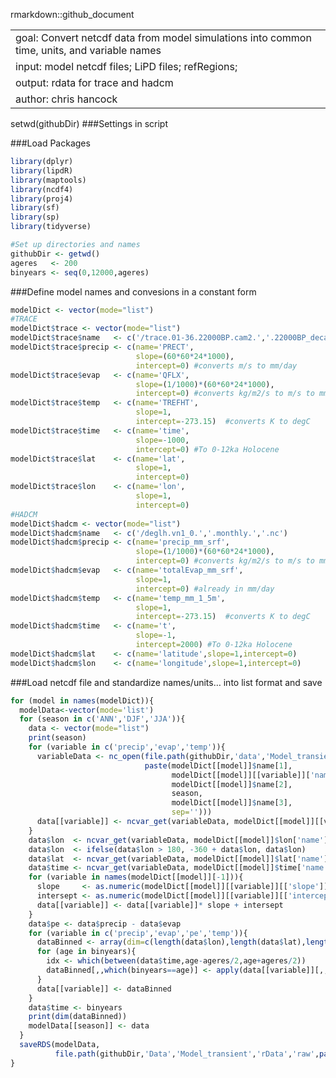 rmarkdown::github_document

---
goal: Convert netcdf data from model simulations into common time, units, and variable names 
input: model netcdf files; LiPD files; refRegions;
output: rdata for trace and hadcm
author: chris hancock
---

setwd(githubDir) ###Settings in script

###Load Packages

```r
library(dplyr)
library(lipdR)
library(maptools)
library(ncdf4) 
library(proj4)
library(sf)
library(sp)
library(tidyverse)
```

```r
#Set up directories and names
githubDir <- getwd()
ageres   <- 200
binyears <- seq(0,12000,ageres)
```

###Define model names and convesions in a constant form

```r
modelDict <- vector(mode="list")
#TRACE
modelDict$trace <- vector(mode="list")
modelDict$trace$name   <- c('/trace.01-36.22000BP.cam2.','.22000BP_decavg','_400BCE.nc')
modelDict$trace$precip <- c(name='PRECT',
                            slope=(60*60*24*1000),
                            intercept=0) #converts m/s to mm/day
modelDict$trace$evap   <- c(name='QFLX',
                            slope=(1/1000)*(60*60*24*1000),
                            intercept=0) #converts kg/m2/s to m/s to mm/day
modelDict$trace$temp   <- c(name='TREFHT',
                            slope=1,
                            intercept=-273.15)  #converts K to degC
modelDict$trace$time   <- c(name='time',
                            slope=-1000,
                            intercept=0) #To 0-12ka Holocene
modelDict$trace$lat    <- c(name='lat',
                            slope=1,
                            intercept=0)
modelDict$trace$lon    <- c(name='lon',
                            slope=1,
                            intercept=0)
#HADCM
modelDict$hadcm <- vector(mode="list")
modelDict$hadcm$name   <- c('/deglh.vn1_0.','.monthly.','.nc')
modelDict$hadcm$precip <- c(name='precip_mm_srf',
                            slope=(1/1000)*(60*60*24*1000),
                            intercept=0) #converts kg/m2/s to m/s to mm/day
modelDict$hadcm$evap   <- c(name='totalEvap_mm_srf',
                            slope=1,
                            intercept=0) #already in mm/day
modelDict$hadcm$temp   <- c(name='temp_mm_1_5m',
                            slope=1,
                            intercept=-273.15)  #converts K to degC
modelDict$hadcm$time   <- c(name='t',
                            slope=-1,
                            intercept=2000) #To 0-12ka Holocene
modelDict$hadcm$lat    <- c(name='latitude',slope=1,intercept=0)
modelDict$hadcm$lon    <- c(name='longitude',slope=1,intercept=0)
```

###Load netcdf file and standardize names/units... into list format and save

```r
for (model in names(modelDict)){
  modelData<-vector(mode='list')
  for (season in c('ANN','DJF','JJA')){
    data <- vector(mode="list")
    print(season)
    for (variable in c('precip','evap','temp')){
      variableData <- nc_open(file.path(githubDir,'data','Model_transient','netcdf',model,
                              paste(modelDict[[model]]$name[1],
                                    modelDict[[model]][[variable]]['name'],
                                    modelDict[[model]]$name[2],
                                    season,
                                    modelDict[[model]]$name[3],
                                    sep='')))
      data[[variable]] <- ncvar_get(variableData, modelDict[[model]][[variable]]['name'])
    }
    data$lon  <- ncvar_get(variableData, modelDict[[model]]$lon['name'])
    data$lon  <- ifelse(data$lon > 180, -360 + data$lon, data$lon)
    data$lat  <- ncvar_get(variableData, modelDict[[model]]$lat['name'])
    data$time <- ncvar_get(variableData, modelDict[[model]]$time['name'])
    for (variable in names(modelDict[[model]][-1])){
      slope     <- as.numeric(modelDict[[model]][[variable]][['slope']])
      intersept <- as.numeric(modelDict[[model]][[variable]][['intercept']])
      data[[variable]] <- data[[variable]]* slope + intersept
    }
    data$pe <- data$precip - data$evap
    for (variable in c('precip','evap','pe','temp')){
      dataBinned <- array(dim=c(length(data$lon),length(data$lat),length(binyears)))
      for (age in binyears){
        idx <- which(between(data$time,age-ageres/2,age+ageres/2))
        dataBinned[,,which(binyears==age)] <- apply(data[[variable]][,,idx],c(1,2),mean,na.rm=TRUE)
      }
      data[[variable]] <- dataBinned
    }
    data$time <- binyears
    print(dim(dataBinned))
    modelData[[season]] <- data 
  }
  saveRDS(modelData, 
          file.path(githubDir,'Data','Model_transient','rData','raw',paste(model,'rds',sep='.')))
}
```
